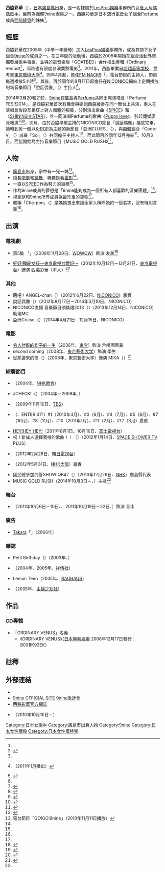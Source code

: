{{noteTA
|1=zh-hans:厘米;zh-hant:公分;zh-tw:公分;
}}
{{艺人
| 類型 = 女歌手
| 图片 = 
| 外文名 = 
| 外文 =
| 羅馬拼音=
| 暱稱 = {{jp|j=ちゃあぽん|rm=Chapon}}
| 國籍 = {{JPN}}
| 出生日期= {{birth_date_and_age|1992|9|30|mf=y}}
| 出生地點 = 日本[[廣島縣|廣島縣]][[廣島市|廣島市]]
| 活躍年代 = 2003年至今
| 代表作 = 
| 經紀公司 = [[LesPros娛樂|LesPros娛樂]]
| imdb = 
| 官方網站 = {{Official|http://www.lespros.co.jp/talent/artists/sayaka_nishiwaki/}}
}}
{{Japanese|japanese=西脇 彩華|kana=にしわき さやか|romaji=Nishiwaki Sayaka}}

'''西脇彩華'''（{{bd|1992年|9月30日|catIdx=Nishiwaki Sayaka}}），[[日本|日本]][[廣島縣|廣島縣]]出身，是一名隸屬於[[LesPros娛樂|LesPros娛樂]]事務所的女[[藝人|藝人]]及[[日本偶像|偶像歌手]]，目前為團體[[9nine|9nine]]團員之一。西脇彩華是日本[[流行電音|流行電音]]女子組合[[Perfume_(日本音乐团体)|Perfume]]成員[[西脇綾香|西脇綾香]]的妹妹<ref name="na1"/>。

== 經歷 ==
西脇彩華在2005年（中學一年級時）加入[[LesPros娛樂|LesPros娛樂]]事務所，成為其旗下女子組合[[9nine|9nine]]的成員之一。在三年間的活動後，西脇於2008年開始在組合活動外單獨發展歌手事業，並與{{link-ja|石井秀仁|石井秀仁}}的電音樂隊「GOATBED」合作推出專輯《Ordinary Venus》<ref>{{cite web|author=四方宏明|script-title=ja:'08年Post Perfume～アイドル編|url=http://allabout.co.jp/gm/gc/205960/13/|publisher=allabout|accessdate=2014-04-13|archive-date=2020-10-31|archive-url=https://web.archive.org/web/20201031101735/https://allabout.co.jp/gm/gc/205960/13/|dead-url=no}}</ref>，同時也有限度參演業餘電影<ref name="tka"/>。2011年，西脇畢業自[[堀越高等学校|堀越高等学校]]，並考進[[東京藝術大学|東京藝術大学]]<ref>{{lang|ja|うきうき!MIXガール #10}}（2011年1月播出）</ref>。同年4月起，擔任[[FM_NACK5|FM NACK5]]「{{link-ja|STROBE NIGHT!|STROBE NIGHT!}}」電台節目的主持人，節目每週播放5小時<ref name="nat">{{cite web|script-title=ja:“しゃべれるアイドル”9nineちゃあぽん、ニコ生新番組でMC|url=http://natalie.mu/music/news/74699|publisher=natalie.mu|accessdate=2014-04-13|date=2012-08-15|archive-date=2019-06-11|archive-url=https://web.archive.org/web/20190611001454/https://natalie.mu/music/news/74699|dead-url=no}}</ref>。其後，再於同年的8月17日起擔任在[[NICONICO動畫|NICONICO]]網站上定期播放的新音樂節目「說話偶像」（{{lang|ja|しゃべれるアイドル}}）主持人<ref name="nat"/>。

2014年3月20和21日，[[9nine|9nine]]在[[廣島|廣島]]與[[Perfume_(日本音乐团体)|Perfume]]共同出席演唱會「Perfume FES!!2014」，是西脇彩華首次有機會與姐姐西脇綾香在同一舞台上共演，兩人在演唱會後段互相穿上對方團體的服裝，分別演出歌曲《[[SPICE_(Perfume單曲)|SPICE]]》和《[[SHINING☆STAR|SHINING☆STAR]]》，並一同演唱Perfume的歌曲《[[GAME_(Perfume專輯)|Puppy love]]》，引起傳媒廣泛報道<ref>{{cite web|script-title=ja:Perfumeと姉妹対バンが話題の9nine新曲が最高位へ|url=http://news.dwango.jp/?itemid=6216&catid=6|publisher=dwango.jp|accessdate=2014-04-12|date=2014-03-18|deadurl=yes|archiveurl=https://web.archive.org/web/20140413131950/http://news.dwango.jp/?itemid=6216&catid=6|archivedate=2014-04-13|df=}}</ref><ref>{{cite web|script-title=ja:ハリセン近藤　Perfumeと9nineのコラボに感動|url=http://news.ameba.jp/20140324-360/|publisher=[[Ameba_News|Ameba News]]|accessdate=2014-04-13|date=2014-03-24|archive-date=2014-04-13|archive-url=https://web.archive.org/web/20140413125331/http://news.ameba.jp/20140324-360/|dead-url=no}}</ref><ref name="na1">{{cite web|script-title=ja:Perfumeと9nineライブ初共演！地元広島で姉妹スイッチ|url=http://natalie.mu/music/news/112697|publisher=natalie.mu|accessdate=2014-04-12|date=2014-03-22|archive-date=2014-04-11|archive-url=https://web.archive.org/web/20140411202113/http://natalie.mu/music/news/112697|dead-url=no}}</ref>。次月，由於西脇早前主持的NICONICO節目「說話偶像」播放完畢，她轉到另一個以[[K-POP|K-POP]]為主題的新節目「亞洲CLUES」（{{lang|ja|アジアンクルーズ}}），與[[南韓|南韓]]組合「Code-V」（{{lang-ko|코드브이}}）成員「Sol」（{{lang|ja|솔}}）共同擔任主持人<ref>{{cite web|script-title=ja:CODE-Vソル、9nine西脇彩華がMC！K-POP専門ニコ生がスタート|url=http://news.dwango.jp/?itemid=6691|publisher=dwango|accessdate=2014-04-15|date=2014-04-11|title=存档副本|archiveurl=https://web.archive.org/web/20140416181317/http://news.dwango.jp/?itemid=6691|archivedate=2014-04-16|deadurl=yes}}</ref>，而此節目於同年12月完結<ref>{{cite web|script-title=ja:9nine西脇彩華とCODE-Vソル司会の生放送が最終回！|url=http://news.dwango.jp/?itemid=15120|publisher=dwangojp|accessdate=2015-08-07|date=2014-12-29}}{{Dead link|date=2018年7月 |bot=InternetArchiveBot |fix-attempted=yes }}</ref>。10月3日，西脇開始為{{link-ja|J:COM電視台|ジュピターテレコム}}主持音樂節目《MUSIC GOLD RUSH》<ref name=mgr>{{cite web|script-title=ja:ちゃあぽん×サバンナ高橋、新音楽番組MCに|url=http://natalie.mu/music/news/127459|publisher=natalie|accessdate=2015-08-07|date=2014-10-01|archive-date=2020-10-01|archive-url=https://web.archive.org/web/20201001173320/https://natalie.mu/music/news/127459|dead-url=no}}</ref>。

== 人物 ==
* [[廣島市|廣島市]]出身，家中有一兄一姊<ref name="go">電台節目「GO!GO!9nine」（2010年11月11日播放）</ref>。
* 擅長[[唱歌|唱歌]]和[[跳舞|跳舞]]，興趣是看[[電影|電影]]<ref name="go"/>。
* 一直以[[SPEED_(日本音樂團體)|SPEED]]作為努力的目標<ref name="go"/>。
* 作為9nine成員的夢想是「9nine能夠成為一個所有人都喜歡的音樂團體」<ref name="go"/>。
* 視家庭和9nine所有成員為最珍重的寶物<ref name="go"/>。
* 暱稱「Cha-pon」（{{lang|ja|ちゃあぽん}}）是媽媽想出來讓全家人稱呼她的一個名字，沒有特別含義<ref>{{cite web|script-title=ja:「ちゃあぽん」の名前の謎を総統が説き明かす！|url=http://ameblo.jp/hiroler/entry-10446011835.html|accessdate=2014-04-15|date=2010-02-01|archive-date=2016-03-06|archive-url=https://web.archive.org/web/20160306011818/http://ameblo.jp/hiroler/entry-10446011835.html|dead-url=no}}</ref>。

==出演==
===電視劇===
*{{link-ja|藤子・F・不二雄的平行空間|藤子・F・不二雄のパラレル・スペース}} 第5集 「{{link-ja|征地球論|征地球論}}」（2008年11月28日、[[WOWOW|WOWOW]]）飾演 友美<ref>{{cite web|script-title=ja:西脇彩華｜アーティスト｜レプロエンタテインメント|url=http://www.lespros.co.jp/talent/artists/sayaka_nishiwaki/#tabs2|publisher=LesPros娛樂|accessdate=2014-04-13|archive-date=2018-12-26|archive-url=https://web.archive.org/web/20181226013338/http://www.lespros.co.jp/talent/artists/sayaka_nishiwaki/#tabs2|dead-url=no}}</ref>
*[[好好!殭屍女孩〜東京電視台戰記〜|好好!殭屍女孩〜東京電視台戰記〜]]（2012年10月12日－12月21日、[[東京電視台|東京電視台]]）飾演 西脇彩華（本人）<ref>{{cite web|script-title=ja:好好！キョンシーガール｜テレビ東京|url=http://www.tv-tokyo.co.jp/kyonc/news/|publisher=東京電視台|accessdate=2014-04-13|archive-date=2020-12-04|archive-url=https://web.archive.org/web/20201204080717/https://www.tv-tokyo.co.jp/kyonc/news/|dead-url=no}}</ref>

=== 其他 ===
* 萌吧！ANGEL-chan（{{lang|ja|萌えろ！！エンジェルちゃん}}）（2012年6月22日、[[NICONICO動畫|NICONICO]]）嘉賓
* 說話偶像（{{lang|ja|しゃべれるアイドル}}）（2012年8月17日－2014年3月10日、NICONICO）
* NICONICO直播 音樂節目頒獎禮2013（{{lang|ja|ニコニコ生放送 音楽番組アワード2013}}）（2013年12月14日、NICONICO）助理MC
* 亞洲Cruise（{{lang|ja|アジアンクルーズ}}）（2014年4月21日－12月15日、NICONICO）

=== 電影 ===
*[[令人討厭的松子的一生_(電影)|令人討厭的松子的一生]]（2006年、[[東宝|東宝]]）飾演 合唱團團員
*second coming（2008年、[[東京藝術大学|東京藝術大学]]）飾演 學生
*從那邊來的信（{{lang|ja|彼方からの手紙}}）（2008年、東京藝術大学）飾演 MIKA（{{lang|ja|ミカ}}）<ref name="tka">{{cite web|script-title=ja:東京藝術大学映像研究科 第二期生修了制作展|url=http://www.fnm.geidai.ac.jp/opentheater/film2/kanata.html|publisher=東京藝術大學|accessdate=2014-04-13|deadurl=yes|archiveurl=https://web.archive.org/web/20140414090531/http://www.fnm.geidai.ac.jp/opentheater/film2/kanata.html|archivedate=2014-04-14|df=}}</ref>

=== 綜藝節目 ===
*{{link-ja|體驗！媒體的ABC|体験!メディアのABC}}（2004年、[[NHK教育頻道|NHK教育]]）
*JCHECK!（{{lang|ja|Jチェキ!}}）（2004年－2009年、{{link-ja|ENTER!959|エンタ!959|ENTER!371}}）
*{{link-ja|Chu's DAY漫畫 武士研究所！|チュー'sDAYコミックス 侍チュート!}}（2009年11月10日、[[TBS|TBS]]）
*{{link-ja|UKIUKI！MIX GIRL|うきうき!MIXガール}}（{{link-ja|偶像專門頻道Pigoo|アイドル専門チャンネルPigoo|PigooHD}}、ENTER!371）#1（2010年4月）、#3（6月）、#4（7月）、#5（8月）、#7（10月）、#8（11月）、#10（2011年1月）、#11（2月）、#12（3月）嘉賓
*[[HEY!HEY!HEY!MUSIC_CHAMP|HEY!HEY!HEY!]]（2011年8月1日、10月10日、[[富士電視台|富士電視台]]）
*祝！新成人選擇我推的歌曲！！（{{lang|ja|祝!新成人が選ぶ私の推し曲!!}}）（2012年1月14日、[[SPACE_SHOWER_TV|SPACE SHOWER TV]] PLUS）
*{{link-ja|中居正廣的怪談圖書館|中居正広の怪しい噂の集まる図書館}}（2012年2月28日、[[朝日電視台|朝日電視台]]）
*{{link-ja|笨蛋！喜歡！|あほやねん!すきやねん!}}（2012年5月31日、[[NHK大阪放送局|NHK大阪]]）嘉賓
*國民總參加問答SHOW!QB47（{{lang|ja|国民総参加クイズSHOW!QB47}}）（2013年12月29日、[[NHK綜合頻道|NHK]]）廣島縣代表
*MUSIC GOLD RUSH（2014年10月3日－、{{link-ja|J:COM電視台|ジュピターテレコム|J:COM}}）主持<ref name=mgr/>

=== 舞台 ===
* {{link-ja|中野布龍契約|中野ブロンディーズ}}（2011年10月6日－10日、{{link-ja|陽光劇場|サンシャイン劇場}}、2011年10月19日－22日、{{link-ja|新神戶東方之城|新神戸オリエンタルシティ|新神戶東方劇場}}）飾演 音木

=== 廣告 ===
*[[Takara|Takara]]「{{lang|ja|きぐるみキグミ〜}}」（2006年）

=== 雜誌 ===
*Petit Birthday（{{lang|ja|プチバースディ}}）（2003年、{{link-ja|實業之日本社|実業之日本社}}）
*{{link-ja|melon (雜誌)|melon|melon}}（2004年、2005年、[[祥傳社|祥傳社]]）
*Lemon Teen（2005年、[[BAUHAUS_(出版社)|BAUHAUS]]）
*{{link-ja|Hanachu|Hanachu|Hana★chu→}}（2005年、[[主婦之友社|主婦之友社]]）

== 作品 ==
{{see also|9nine}}
=== CD專輯 === 
*「ORDINARY VENUS」名義
**《ORDINARY VENUS》（[[日本勝利娛樂|日本勝利娛樂]] 2008年12月17日發行：B001IK93EK）

==註釋==
{{Reflist}}

==外部連結==
*{{Official|http://www.lespros.co.jp/talent/artists/sayaka_nishiwaki/|name=lespros官方個人資料}}{{ja}}
*[https://web.archive.org/web/20121127144736/http://www.9nine-fan.net/ 9nine OFFICIAL SITE 9nine歌迷會]{{ja}}
*[http://yaplog.jp/lp-n-sayaka/ 西脇彩華官方網誌] {{Wayback|url=http://yaplog.jp/lp-n-sayaka/ |date=20191222155545 }}{{ja}}
*{{Twitter|lespros_charpon|name = 西脇彩華 (9nine)}}{{ja}}（2010年10月10日－）

{{9nine}}

{{DEFAULTSORT:Nishiwaki Sayaka}}
[[Category:日本女歌手|Category:日本女歌手]]
[[Category:廣島市出身人物|Category:廣島市出身人物]]
[[Category:9nine|Category:9nine]]
[[Category:日本女性偶像|Category:日本女性偶像]]
[[Category:日本女性模特兒|Category:日本女性模特兒]]